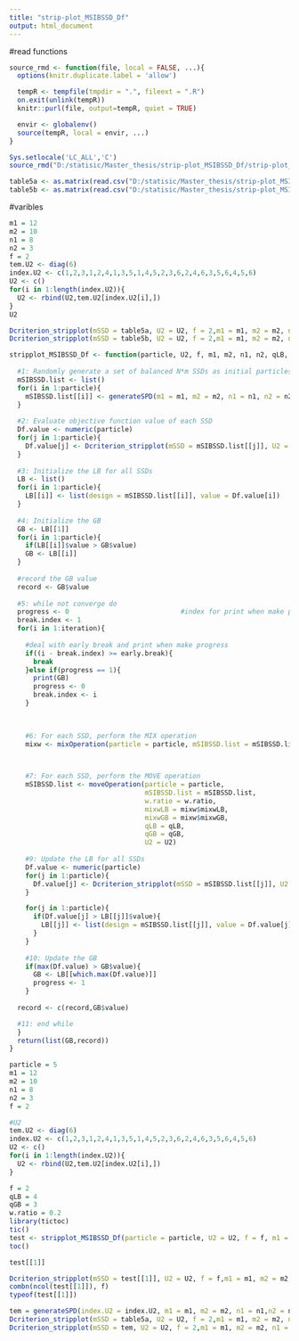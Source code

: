 ```yaml
---
title: "strip-plot_MSIBSSD_Df"
output: html_document
---
```

#read functions
```r
source_rmd <- function(file, local = FALSE, ...){
  options(knitr.duplicate.label = 'allow')

  tempR <- tempfile(tmpdir = ".", fileext = ".R")
  on.exit(unlink(tempR))
  knitr::purl(file, output=tempR, quiet = TRUE)

  envir <- globalenv()
  source(tempR, local = envir, ...)
}

Sys.setlocale('LC_ALL','C')
source_rmd("D:/statisic/Master_thesis/strip-plot_MSIBSSD_Df/strip-plot_MSIBSSD_Df_functions.Rmd")
```


```r
table5a <- as.matrix(read.csv("D:/statisic/Master_thesis/strip-plot_MSIBSSD_Df/table5a.csv",header = F))
table5b <- as.matrix(read.csv("D:/statisic/Master_thesis/strip-plot_MSIBSSD_Df/table5b.csv",header = F))
```

#varibles
```r
m1 = 12
m2 = 10
n1 = 8
n2 = 3
f = 2
tem.U2 <- diag(6)
index.U2 <- c(1,2,3,1,2,4,1,3,5,1,4,5,2,3,6,2,4,6,3,5,6,4,5,6)
U2 <- c()
for(i in 1:length(index.U2)){
  U2 <- rbind(U2,tem.U2[index.U2[i],])  
}
U2
```
```r
Dcriterion_stripplot(mSSD = table5a, U2 = U2, f = 2,m1 = m1, m2 = m2, n1 = n1,n2 = n2)
Dcriterion_stripplot(mSSD = table5b, U2 = U2, f = 2,m1 = m1, m2 = m2, n1 = n1,n2 = n2)
```
```r
stripplot_MSIBSSD_Df <- function(particle, U2, f, m1, m2, n1, n2, qLB, qGB, w.ratio, iteration, early.break = 100){
  
  #1: Randomly generate a set of balanced N*m SSDs as initial particles
  mSIBSSD.list <- list()
  for(i in 1:particle){
    mSIBSSD.list[[i]] <- generateSPD(m1 = m1, m2 = m2, n1 = n1, n2 = n2)  
  }
  
  #2: Evaluate objective function value of each SSD
  Df.value <- numeric(particle)
  for(j in 1:particle){
    Df.value[j] <- Dcriterion_stripplot(mSSD = mSIBSSD.list[[j]], U2 = U2, f = f,m1 = m1, m2 = m2, n1 = n1,n2 = n2)  
  }
  
  #3: Initialize the LB for all SSDs
  LB <- list()
  for(i in 1:particle){
    LB[[i]] <- list(design = mSIBSSD.list[[i]], value = Df.value[i])   
  }
  
  #4: Initialize the GB
  GB <- LB[[1]]
  for(i in 1:particle){
    if(LB[[i]]$value > GB$value)
    GB <- LB[[i]]   
  }
  
  #record the GB value
  record <- GB$value
  
  #5: while not converge do
  progress <- 0                            #index for print when make progress and early break
  break.index <- 1
  for(i in 1:iteration){
    
    #deal with early break and print when make progress
    if((i - break.index) >= early.break){
      break  
    }else if(progress == 1){
      print(GB)
      progress <- 0
      break.index <- i
    }

    
    
    #6: For each SSD, perform the MIX operation 
    mixw <- mixOperation(particle = particle, mSIBSSD.list = mSIBSSD.list, w.ratio = w.ratio, LB = LB,GB = GB, qLB = qLB, qGB = qGB, U2)
    


    #7: For each SSD, perform the MOVE operation
    mSIBSSD.list <- moveOperation(particle = particle,
                                  mSIBSSD.list = mSIBSSD.list,
                                  w.ratio = w.ratio,
                                  mixwLB = mixw$mixwLB, 
                                  mixwGB = mixw$mixwGB, 
                                  qLB = qLB, 
                                  qGB = qGB,
                                  U2 = U2)
    
    #9: Update the LB for all SSDs
    Df.value <- numeric(particle)
    for(j in 1:particle){
      Df.value[j] <- Dcriterion_stripplot(mSSD = mSIBSSD.list[[j]], U2 = U2, f = f,m1 = m1, m2 = m2, n1 = n1,n2 = n2)  
    }

    for(j in 1:particle){
      if(Df.value[j] > LB[[j]]$value){
        LB[[j]] <- list(design = mSIBSSD.list[[j]], value = Df.value[j])  
      }
    }
    
    #10: Update the GB
    if(max(Df.value) > GB$value){
      GB <- LB[[which.max(Df.value)]] 
      progress <- 1
    }
  
  record <- c(record,GB$value)

  #11: end while
  }
  return(list(GB,record))  
}
```

```r
particle = 5
m1 = 12
m2 = 10
n1 = 8
n2 = 3
f = 2

#U2
tem.U2 <- diag(6)
index.U2 <- c(1,2,3,1,2,4,1,3,5,1,4,5,2,3,6,2,4,6,3,5,6,4,5,6)
U2 <- c()
for(i in 1:length(index.U2)){
  U2 <- rbind(U2,tem.U2[index.U2[i],])  
}

f = 2
qLB = 4
qGB = 3
w.ratio = 0.2
library(tictoc)
tic()
test <- stripplot_MSIBSSD_Df(particle = particle, U2 = U2, f = f, m1 = m1, m2 = m2, n1 = n1, n2 = n2, qLB = qLB, qGB = qGB, w.ratio = w.ratio, iteration = 5, early.break = 100)
toc()
```
```r
test[[1]]

Dcriterion_stripplot(mSSD = test[[1]], U2 = U2, f = f,m1 = m1, m2 = m2, n1 = n1,n2 = n2) 
combn(ncol(test[[1]]), f)
typeof(test[[1]])
```
```r
tem = generateSPD(index.U2 = index.U2, m1 = m1, m2 = m2, n1 = n1,n2 = n2)
Dcriterion_stripplot(mSSD = table5a, U2 = U2, f = 2,m1 = m1, m2 = m2, n1 = n1,n2 = n2) 
Dcriterion_stripplot(mSSD = tem, U2 = U2, f = 2,m1 = m1, m2 = m2, n1 = n1,n2 = n2) 
```

